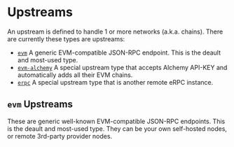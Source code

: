 
# Upstreams

An upstream is defined to handle 1 or more networks (a.k.a. chains). There are currently these types are upstreams:

- [`evm`](#evm) A generic EVM-compatible JSON-RPC endpoint. This is the deault and most-used type.
- [`evm-alchemy`](#alchemy) A special upstream type that accepts Alchemy API-KEY and automatically adds all their EVM chains.
- [`erpc`](#erpc) A special upstream type that is another remote eRPC instance.


## `evm` Upstreams

These are generic well-known EVM-compatible JSON-RPC endpoints. This is the deault and most-used type. They can be your own self-hosted nodes, or remote 3rd-party provider nodes.

```yaml filename="erpc.yaml"

```